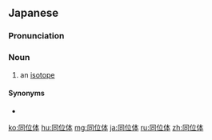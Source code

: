==Japanese==
{{wikipedia|lang=ja}}
{{ja-kanjitab|どう|い|たい|yomi=o}}

===Pronunciation===
{{ja-pron|どういたい|y=o|acc=0}}

===Noun===
{{ja-noun|どういたい|hhira=どうゐたい}}

# {{lb|ja|physics|sort=とういたい'}} an [[isotope]]

====Synonyms====
* {{ja-r|同%位%元%素|どう%い% げん%そ}}

[[ko:同位体]]
[[hu:同位体]]
[[mg:同位体]]
[[ja:同位体]]
[[ru:同位体]]
[[zh:同位体]]